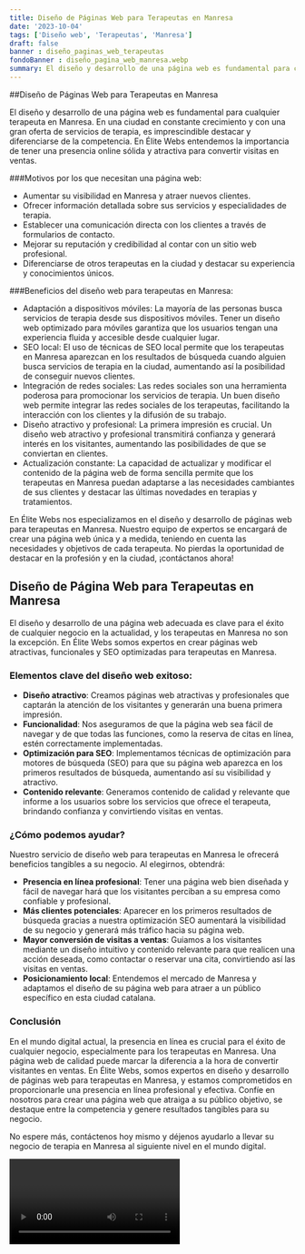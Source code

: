 ```yaml
---
title: Diseño de Páginas Web para Terapeutas en Manresa
date: '2023-10-04'
tags: ['Diseño web', 'Terapeutas', 'Manresa']
draft: false
banner : diseño_paginas_web_terapeutas
fondoBanner : diseño_pagina_web_manresa.webp
summary: El diseño y desarrollo de una página web es fundamental para cualquier terapeuta en Manresa. En una ciudad en constante crecimiento y con una gran oferta de servicios de terapia, es imprescindible destacar y diferenciarse de la competencia. En Élite Webs entendemos la importancia de tener una presencia online sólida y atractiva para convertir visitas en ventas.
---
```


##Diseño de Páginas Web para Terapeutas en Manresa

El diseño y desarrollo de una página web es fundamental para cualquier terapeuta en Manresa. En una ciudad en constante crecimiento y con una gran oferta de servicios de terapia, es imprescindible destacar y diferenciarse de la competencia. En Élite Webs entendemos la importancia de tener una presencia online sólida y atractiva para convertir visitas en ventas.

###Motivos por los que necesitan una página web:

- Aumentar su visibilidad en Manresa y atraer nuevos clientes.
- Ofrecer información detallada sobre sus servicios y especialidades de terapia.
- Establecer una comunicación directa con los clientes a través de formularios de contacto.
- Mejorar su reputación y credibilidad al contar con un sitio web profesional.
- Diferenciarse de otros terapeutas en la ciudad y destacar su experiencia y conocimientos únicos.

###Beneficios del diseño web para terapeutas en Manresa:

- Adaptación a dispositivos móviles: La mayoría de las personas busca servicios de terapia desde sus dispositivos móviles. Tener un diseño web optimizado para móviles garantiza que los usuarios tengan una experiencia fluida y accesible desde cualquier lugar.
- SEO local: El uso de técnicas de SEO local permite que los terapeutas en Manresa aparezcan en los resultados de búsqueda cuando alguien busca servicios de terapia en la ciudad, aumentando así la posibilidad de conseguir nuevos clientes.
- Integración de redes sociales: Las redes sociales son una herramienta poderosa para promocionar los servicios de terapia. Un buen diseño web permite integrar las redes sociales de los terapeutas, facilitando la interacción con los clientes y la difusión de su trabajo.
- Diseño atractivo y profesional: La primera impresión es crucial. Un diseño web atractivo y profesional transmitirá confianza y generará interés en los visitantes, aumentando las posibilidades de que se conviertan en clientes.
- Actualización constante: La capacidad de actualizar y modificar el contenido de la página web de forma sencilla permite que los terapeutas en Manresa puedan adaptarse a las necesidades cambiantes de sus clientes y destacar las últimas novedades en terapias y tratamientos.

En Élite Webs nos especializamos en el diseño y desarrollo de páginas web para terapeutas en Manresa. Nuestro equipo de expertos se encargará de crear una página web única y a medida, teniendo en cuenta las necesidades y objetivos de cada terapeuta. No pierdas la oportunidad de destacar en la profesión y en la ciudad, ¡contáctanos ahora!

<GifSeo />

<Cta />

## Diseño de Página Web para Terapeutas en Manresa

El diseño y desarrollo de una página web adecuada es clave para el éxito de cualquier negocio en la actualidad, y los terapeutas en Manresa no son la excepción. En Élite Webs somos expertos en crear páginas web atractivas, funcionales y SEO optimizadas para terapeutas en Manresa. 

### Elementos clave del diseño web exitoso:

- **Diseño atractivo**: Creamos páginas web atractivas y profesionales que captarán la atención de los visitantes y generarán una buena primera impresión.
- **Funcionalidad**: Nos aseguramos de que la página web sea fácil de navegar y de que todas las funciones, como la reserva de citas en línea, estén correctamente implementadas.
- **Optimización para SEO**: Implementamos técnicas de optimización para motores de búsqueda (SEO) para que su página web aparezca en los primeros resultados de búsqueda, aumentando así su visibilidad y atractivo.
- **Contenido relevante**: Generamos contenido de calidad y relevante que informe a los usuarios sobre los servicios que ofrece el terapeuta, brindando confianza y convirtiendo visitas en ventas.

### ¿Cómo podemos ayudar?

Nuestro servicio de diseño web para terapeutas en Manresa le ofrecerá beneficios tangibles a su negocio. Al elegirnos, obtendrá:

- **Presencia en línea profesional**: Tener una página web bien diseñada y fácil de navegar hará que los visitantes perciban a su empresa como confiable y profesional.
- **Más clientes potenciales**: Aparecer en los primeros resultados de búsqueda gracias a nuestra optimización SEO aumentará la visibilidad de su negocio y generará más tráfico hacia su página web.
- **Mayor conversión de visitas a ventas**: Guiamos a los visitantes mediante un diseño intuitivo y contenido relevante para que realicen una acción deseada, como contactar o reservar una cita, convirtiendo así las visitas en ventas.
- **Posicionamiento local**: Entendemos el mercado de Manresa y adaptamos el diseño de su página web para atraer a un público específico en esta ciudad catalana.

### Conclusión

En el mundo digital actual, la presencia en línea es crucial para el éxito de cualquier negocio, especialmente para los terapeutas en Manresa. Una página web de calidad puede marcar la diferencia a la hora de convertir visitantes en ventas. En Élite Webs, somos expertos en diseño y desarrollo de páginas web para terapeutas en Manresa, y estamos comprometidos en proporcionarle una presencia en línea profesional y efectiva. Confíe en nosotros para crear una página web que atraiga a su público objetivo, se destaque entre la competencia y genere resultados tangibles para su negocio.

No espere más, contáctenos hoy mismo y déjenos ayudarlo a llevar su negocio de terapia en Manresa al siguiente nivel en el mundo digital.

<Video />

<CtaBot job='Terapeutas' city='Manresa'/>

<Gmaps query='Manresa+españa+maps' />